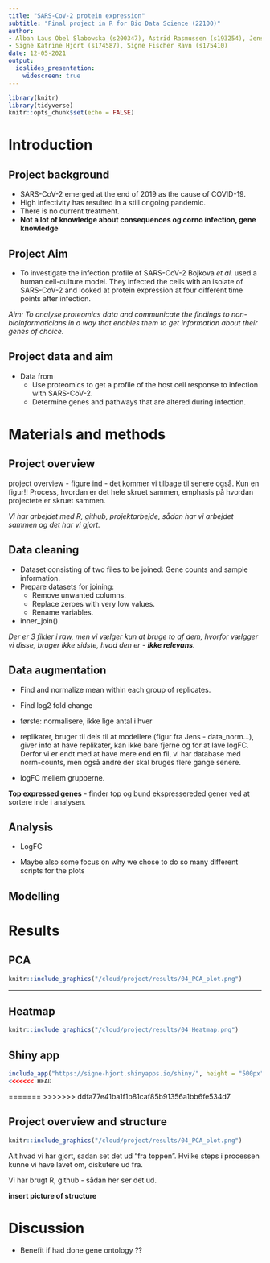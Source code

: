 ```yaml
---
title: "SARS-CoV-2 protein expression"
subtitle: "Final project in R for Bio Data Science (22100)"
author: 
- Alban Laus Obel Slabowska (s200347), Astrid Rasmussen (s193254), Jens Waaben (s205972), 
- Signe Katrine Hjort (s174587), Signe Fischer Ravn (s175410)
date: 12-05-2021
output:
  ioslides_presentation:
    widescreen: true
---
```


```r
library(knitr)
library(tidyverse)
knitr::opts_chunk$set(echo = FALSE)
```

# Introduction

## Project background
- SARS-CoV-2 emerged at the end of 2019 as the cause of COVID-19.
- High infectivity has resulted in a still ongoing pandemic.
- There is no current treatment.
- **Not a lot of knowledge about consequences og corno infection, gene knowledge  **

## Project Aim
- To investigate the infection profile of SARS-CoV-2 Bojkova *et al.* used a human cell-culture model. They infected the cells with an isolate of SARS-CoV-2 and looked at protein expression at four different time points after infection.

*Aim: To analyse proteomics data and communicate the findings to non-bioinformaticians in a way that enables them to get information about their genes of choice.  *

## Project data and aim
- Data from 
  - Use proteomics to get a profile of the host cell response to infection with SARS-CoV-2.
  - Determine genes and pathways that are altered during infection.
  






# Materials and methods

## Project overview
project overview - figure ind - det kommer vi tilbage til senere også.
Kun en figur!!
Process, hvordan er det hele skruet sammen, emphasis på hvordan projectete er skruet sammen.

*Vi har arbejdet med R, github, projektarbejde, sådan har vi arbejdet sammen og det har vi gjort.*



## Data cleaning
- Dataset consisting of two files to be joined: Gene counts and sample information.  
- Prepare datasets for joining:  
  - Remove unwanted columns.  
  - Replace zeroes with very low values.
  - Rename variables.
- inner_join()

*Der er 3 fikler i raw, men vi vælger kun at bruge to af dem, hvorfor vælgger vi disse, bruger ikke sidste, hvad den er - **ikke relevans**.*

## Data augmentation
- Find and normalize mean within each group of replicates.
- Find log2 fold change

- første: normalisere, ikke lige antal i hver
- replikater, bruger til dels til at modellere (figur fra Jens - data_norm...), giver info at have replikater, kan ikke bare fjerne og for at lave logFC. Derfor vi er endt med at have mere end en fil, vi har database med norm-counts, men også andre der skal bruges flere gange senere.
- logFC mellem grupperne.


**Top expressed genes**
- finder top og bund ekspressereded gener ved at sortere inde i analysen.



## Analysis



- LogFC



- Maybe also some focus on why we chose to do so many different scripts for the plots

## Modelling


# Results
## PCA
```r
knitr::include_graphics("/cloud/project/results/04_PCA_plot.png")
```
---

## Heatmap
```r
knitr::include_graphics("/cloud/project/results/04_Heatmap.png")
```



## Shiny app
```r
include_app("https://signe-hjort.shinyapps.io/shiny/", height = "500px")
<<<<<<< HEAD
```




=======
>>>>>>> ddfa77e41ba1f1b81caf85b91356a1bb6fe534d7


## Project overview and structure
```r
knitr::include_graphics("/cloud/project/results/04_PCA_plot.png")
```
Alt hvad vi har gjort, sadan set det ud "fra toppen".
Hvilke steps i processen kunne vi have lavet om, diskutere ud fra.

Vi har brugt R, github - sådan her ser det ud.

**insert picture of structure**





# Discussion

* Benefit if had done gene ontology  ??


